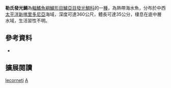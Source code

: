 {{Speciesbox
| name = 勒氏發光鯛
| image = 
| image_width = 250px
| image_caption = 
| status = NE
| status_system = IUCN3.1
| genus = Acropoma
| species = lecorneti
| authority = [[Fourmanoir|Fourmanoir]], 1988
| synonyms = 
|}}

'''勒氏發光鯛'''為[[輻鰭魚綱|輻鰭魚綱]][[鱸形目|鱸形目]][[鱸亞目|鱸亞目]][[發光鯛科|發光鯛科]]的一[[種|種]]，為熱帶海水魚，分布於中西[[太平洋|太平洋]][[新喀里多尼亞|新喀里多尼亞]]海域，深度可達360公尺，體長可達35公分，棲息在底中層水域，生活習性不明。
==參考資料==
*{{FishBase_species|genus=Acropoma|species=lecorneti |year=2016|month=8}}

== 擴展閱讀 == 
{{refbegin}}
{{wikispecies-inline|Acropoma lecorneti |勒氏發光鯛}}
{{refend}}
{{Taxonbar|from=Q2061714}}

[[Category:發光鯛屬|lecorneti]]
[[Category:1988年描述的魚類|A]]


{{魚類小作品}}
